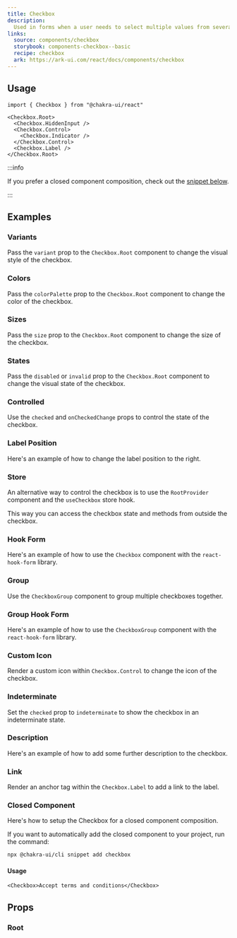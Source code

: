 ```yaml
---
title: Checkbox
description:
  Used in forms when a user needs to select multiple values from several options
links:
  source: components/checkbox
  storybook: components-checkbox--basic
  recipe: checkbox
  ark: https://ark-ui.com/react/docs/components/checkbox
---
```


<ExampleTabs name="checkbox-basic" />

## Usage

```tsx
import { Checkbox } from "@chakra-ui/react"
```

```tsx
<Checkbox.Root>
  <Checkbox.HiddenInput />
  <Checkbox.Control>
    <Checkbox.Indicator />
  </Checkbox.Control>
  <Checkbox.Label />
</Checkbox.Root>
```

:::info

If you prefer a closed component composition, check out the
[snippet below](#closed-component).

:::

## Examples

### Variants

Pass the `variant` prop to the `Checkbox.Root` component to change the visual
style of the checkbox.

<ExampleTabs name="checkbox-with-variants" />

### Colors

Pass the `colorPalette` prop to the `Checkbox.Root` component to change the
color of the checkbox.

<ExampleTabs name="checkbox-with-colors" />

### Sizes

Pass the `size` prop to the `Checkbox.Root` component to change the size of the
checkbox.

<ExampleTabs name="checkbox-with-sizes" />

### States

Pass the `disabled` or `invalid` prop to the `Checkbox.Root` component to change
the visual state of the checkbox.

<ExampleTabs name="checkbox-with-states" />

### Controlled

Use the `checked` and `onCheckedChange` props to control the state of the
checkbox.

<ExampleTabs name="checkbox-controlled" />

### Label Position

Here's an example of how to change the label position to the right.

<ExampleTabs name="checkbox-with-label-position" />

### Store

An alternative way to control the checkbox is to use the `RootProvider`
component and the `useCheckbox` store hook.

This way you can access the checkbox state and methods from outside the
checkbox.

<ExampleTabs name="checkbox-with-store" />

### Hook Form

Here's an example of how to use the `Checkbox` component with the
`react-hook-form` library.

<ExampleTabs name="checkbox-with-hook-form" />

### Group

Use the `CheckboxGroup` component to group multiple checkboxes together.

<ExampleTabs name="checkbox-with-group" />

### Group Hook Form

Here's an example of how to use the `CheckboxGroup` component with the
`react-hook-form` library.

<ExampleTabs name="checkbox-with-group-hook-form" />

### Custom Icon

Render a custom icon within `Checkbox.Control` to change the icon of the
checkbox.

<ExampleTabs name="checkbox-with-custom-icon" />

### Indeterminate

Set the `checked` prop to `indeterminate` to show the checkbox in an
indeterminate state.

<ExampleTabs name="checkbox-indeterminate" />

### Description

Here's an example of how to add some further description to the checkbox.

<ExampleTabs name="checkbox-with-description" />

### Link

Render an anchor tag within the `Checkbox.Label` to add a link to the label.

<ExampleTabs name="checkbox-with-link" />

### Closed Component

Here's how to setup the Checkbox for a closed component composition.

<ExampleCode name="checkbox-closed-component" />

If you want to automatically add the closed component to your project, run the
command:

```bash
npx @chakra-ui/cli snippet add checkbox
```

#### Usage

```tsx
<Checkbox>Accept terms and conditions</Checkbox>
```

## Props

### Root

<PropTable component="Checkbox" part="Root" />
